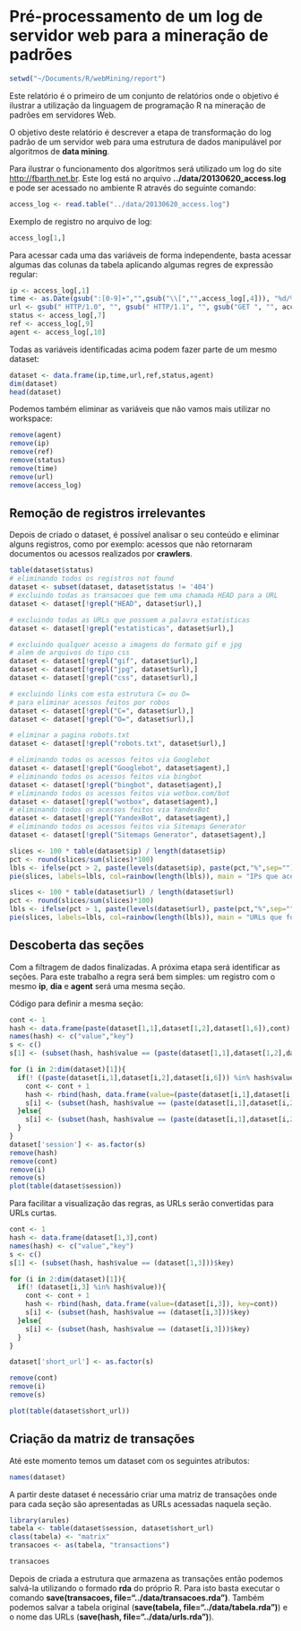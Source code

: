 Pré-processamento de um log de servidor web para a mineração de padrões
=======================================================================

```r
setwd("~/Documents/R/webMining/report")
````

Este relatório é o primeiro de um conjunto de relatórios onde o objetivo é ilustrar a utilização da linguagem de programação R na mineração de padrões em servidores Web.

O objetivo deste relatório é descrever a etapa de transformação do log padrão de um servidor web para uma estrutura de dados manipulável por algoritmos de __data mining__.

Para ilustrar o funcionamento dos algoritmos será utilizado um log do site [http://fbarth.net.br](http://fbarth.net.br). Este log está no arquivo **../data/20130620_access.log** e pode ser acessado no ambiente R através do seguinte comando:

```r
access_log <- read.table("../data/20130620_access.log")
```

Exemplo de registro no arquivo de log:

````r
access_log[1,]
````

Para acessar cada uma das variáveis de forma independente, basta acessar algumas das colunas da tabela aplicando algumas regres de expressão regular:

````r
ip <- access_log[,1]
time <- as.Date(gsub(":[0-9]+","",gsub("\\[","",access_log[,4])), "%d/%B/%Y")
url <- gsub(" HTTP/1.0", "", gsub(" HTTP/1.1", "", gsub("GET ", "", access_log[,6])))
status <- access_log[,7]
ref <- access_log[,9]
agent <- access_log[,10]
````

Todas as variáveis identificadas acima podem fazer parte de um mesmo dataset:

````r
dataset <- data.frame(ip,time,url,ref,status,agent)
dim(dataset)
head(dataset)
````

Podemos também eliminar as variáveis que não vamos mais utilizar no workspace:

````r
remove(agent)
remove(ip)
remove(ref)
remove(status)
remove(time)
remove(url)
remove(access_log)
````


Remoção de registros irrelevantes
---------------------------------

Depois de criado o dataset, é possível analisar o seu conteúdo e eliminar alguns registros, como por exemplo: acessos que não retornaram documentos ou acessos realizados por __crawlers__.

````r
table(dataset$status)
# eliminando todos os registros not found
dataset <- subset(dataset, dataset$status != '404')
# excluindo todas as transacoes que tem uma chamada HEAD para a URL
dataset <- dataset[!grepl("HEAD", dataset$url),]

# excluindo todas as URLs que possuem a palavra estatisticas
dataset <- dataset[!grepl("estatisticas", dataset$url),]

# excluindo qualquer acesso a imagens do formato gif e jpg
# alem de arquivos do tipo css
dataset <- dataset[!grepl("gif", dataset$url),]
dataset <- dataset[!grepl("jpg", dataset$url),]
dataset <- dataset[!grepl("css", dataset$url),]

# excluindo links com esta estrutura C= ou O=
# para eliminar acessos feitos por robos
dataset <- dataset[!grepl("C=", dataset$url),]
dataset <- dataset[!grepl("O=", dataset$url),]

# eliminar a pagina robots.txt
dataset <- dataset[!grepl("robots.txt", dataset$url),]

# eliminando todos os acessos feitos via Googlebot
dataset <- dataset[!grepl("Googlebot", dataset$agent),]
# eliminando todos os acessos feitos via bingbot
dataset <- dataset[!grepl("bingbot", dataset$agent),]
# eliminando todos os acessos feitos via wotbox.com/bot
dataset <- dataset[!grepl("wotbox", dataset$agent),]
# eliminando todos os acessos feitos via YandexBot
dataset <- dataset[!grepl("YandexBot", dataset$agent),]
# eliminando todos os acessos feitos via Sitemaps Generator
dataset <- dataset[!grepl("Sitemaps Generator", dataset$agent),]
````

````r
slices <- 100 * table(dataset$ip) / length(dataset$ip)
pct <- round(slices/sum(slices)*100)
lbls <- ifelse(pct > 2, paste(levels(dataset$ip), paste(pct,"%",sep="")), "")
pie(slices, labels=lbls, col=rainbow(length(lbls)), main = "IPs que acessaram o site durante o período analisado")
````

````r
slices <- 100 * table(dataset$url) / length(dataset$url)
pct <- round(slices/sum(slices)*100)
lbls <- ifelse(pct > 1, paste(levels(dataset$url), paste(pct,"%",sep="")), "")
pie(slices, labels=lbls, col=rainbow(length(lbls)), main = "URLs que foram acessadas durante o período analisado")
````

Descoberta das seções
---------------------

Com a filtragem de dados finalizadas. A próxima etapa será identificar as seções. Para este trabalho a regra será bem simples: um registro com o mesmo __ip__, __dia__ e __agent__ será uma mesma seção.

Código para definir a mesma seção:
````r
cont <- 1
hash <- data.frame(paste(dataset[1,1],dataset[1,2],dataset[1,6]),cont)
names(hash) <- c("value","key")
s <- c()
s[1] <- (subset(hash, hash$value == (paste(dataset[1,1],dataset[1,2],dataset[1,6])))$key)

for (i in 2:dim(dataset)[1]){
  if(! ((paste(dataset[i,1],dataset[i,2],dataset[i,6])) %in% hash$value)){
    cont <- cont + 1
    hash <- rbind(hash, data.frame(value=(paste(dataset[i,1],dataset[i,2],dataset[i,6])), key=cont))
    s[i] <- (subset(hash, hash$value == (paste(dataset[i,1],dataset[i,2],dataset[i,6])))$key)
  }else{
    s[i] <- (subset(hash, hash$value == (paste(dataset[i,1],dataset[i,2],dataset[i,6])))$key)
  }    
}
dataset['session'] <- as.factor(s)
remove(hash)
remove(cont)
remove(i)
remove(s)
plot(table(dataset$session))
````

Para facilitar a visualização das regras, as URLs serão convertidas para URLs curtas.

````r
cont <- 1
hash <- data.frame(dataset[1,3],cont)
names(hash) <- c("value","key")
s <- c()
s[1] <- (subset(hash, hash$value == (dataset[1,3]))$key)

for (i in 2:dim(dataset)[1]){
  if(! (dataset[i,3] %in% hash$value)){
    cont <- cont + 1
    hash <- rbind(hash, data.frame(value=(dataset[i,3]), key=cont))
    s[i] <- (subset(hash, hash$value == (dataset[i,3]))$key)
  }else{
    s[i] <- (subset(hash, hash$value == (dataset[i,3]))$key)
  }    
}

dataset['short_url'] <- as.factor(s)

remove(cont)
remove(i)
remove(s)

plot(table(dataset$short_url))
````

Criação da matriz de transações
-------------------------------

Até este momento temos um dataset com os seguintes atributos:

````r
names(dataset)
````

A partir deste dataset é necessário criar uma matriz de transações onde para cada seção são apresentadas as URLs acessadas naquela seção.

````r
library(arules)
tabela <- table(dataset$session, dataset$short_url)
class(tabela) <- "matrix"
transacoes <- as(tabela, "transactions")
````

````r
transacoes
````

Depois de criada a estrutura que armazena as transações então podemos salvá-la utilizando o formado **rda** do próprio R. Para isto basta executar o comando __save(transacoes, file="../data/transacoes.rda")__. Também podemos salvar a tabela original (__save(tabela, file="../data/tabela.rda")__) e o nome das URLs (__save(hash, file="../data/urls.rda")__).

